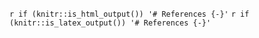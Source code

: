 `r if (knitr::is_html_output()) '# References {-}'`
`r if (knitr::is_latex_output()) '# References {-}'`
